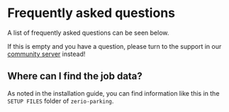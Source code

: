 # Frequently asked questions

A list of frequently asked questions can be seen below.

If this is empty and you have a question, please turn to the support in our [community server](http://discord.zerio-scripts.com) instead!

## Where can I find the job data?

As noted in the installation guide, you can find information like this in the `SETUP FILES` folder of `zerio-parking`.
